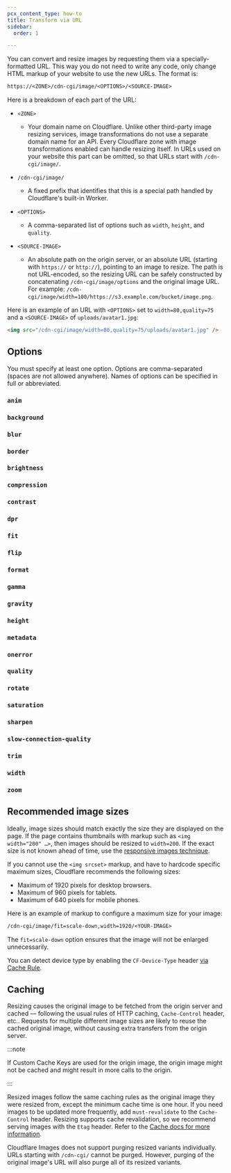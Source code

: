 ```yaml
---
pcx_content_type: how-to
title: Transform via URL
sidebar:
  order: 1

---
```



You can convert and resize images by requesting them via a specially-formatted URL. This way you do not need to write any code, only change HTML markup of your website to use the new URLs. The format is:

```txt
https://<ZONE>/cdn-cgi/image/<OPTIONS>/<SOURCE-IMAGE>
```

Here is a breakdown of each part of the URL:



* `<ZONE>`
  * Your domain name on Cloudflare. Unlike other third-party image resizing services, image transformations do not use a separate domain name for an API. Every Cloudflare zone with image transformations enabled can handle resizing itself. In URLs used on your website this part can be omitted, so that URLs start with `/cdn-cgi/image/`.

* `/cdn-cgi/image/`
  * A fixed prefix that identifies that this is a special path handled by Cloudflare's built-in Worker.

* `<OPTIONS>`
  * A comma-separated list of options such as `width`, `height`, and `quality`.

* `<SOURCE-IMAGE>`
  * An absolute path on the origin server, or an absolute URL (starting with `https://` or `http://`), pointing to an image to resize. The path is not URL-encoded, so the resizing URL can be safely constructed by concatenating `/cdn-cgi/image/options` and the original image URL. For example: `/cdn-cgi/image/width=100/https://s3.example.com/bucket/image.png`.


Here is an example of an URL with `<OPTIONS>` set to `width=80,quality=75` and a `<SOURCE-IMAGE>` of `uploads/avatar1.jpg`:

```html
<img src="/cdn-cgi/image/width=80,quality=75/uploads/avatar1.jpg" />
```

<Render file="ir-svg-aside" />

## Options

You must specify at least one option. Options are comma-separated (spaces are not allowed anywhere). Names of options can be specified in full or abbreviated.

### `anim`

<Render file="anim" />

### `background`

<Render file="background" />

### `blur`

<Render file="blur" />

### `border`

<Render file="border" />

### `brightness`

<Render file="brightness" />

### `compression`

<Render file="compression" />

### `contrast`

<Render file="contrast" />

### `dpr`

<Render file="dpr" />

### `fit`

<Render file="fit" />

### `flip`

<Render file="flip" />

### `format`

<Render file="format" />

### `gamma`

<Render file="gamma" />

### `gravity`

<Render file="gravity" />

### `height`

<Render file="height" />

### `metadata`

<Render file="metadata" />

### `onerror`

<Render file="onerror" />

### `quality`

<Render file="quality" />

### `rotate`

<Render file="rotate" />

### `saturation`

<Render file="saturation" />

### `sharpen`

<Render file="sharpen" />

### `slow-connection-quality`

<Render file="slow-connection-quality" />

### `trim`

<Render file="trim" />

### `width`

<Render file="width" />

### `zoom`

<Render file="zoom" />

## Recommended image sizes

Ideally, image sizes should match exactly the size they are displayed on the page. If the page contains thumbnails with markup such as `<img width="200" …>`, then images should be resized to `width=200`. If the exact size is not known ahead of time, use the [responsive images technique](/images/manage-images/create-variants/).

If you cannot use the `<img srcset>` markup, and have to hardcode specific maximum sizes, Cloudflare recommends the following sizes:

* Maximum of 1920 pixels for desktop browsers.
* Maximum of 960 pixels for tablets.
* Maximum of 640 pixels for mobile phones.

Here is an example of markup to configure a maximum size for your image:

```txt
/cdn-cgi/image/fit=scale-down,width=1920/<YOUR-IMAGE>
```

The `fit=scale-down` option ensures that the image will not be enlarged unnecessarily.

You can detect device type by enabling the `CF-Device-Type` header [via Cache Rule](/cache/how-to/cache-rules/examples/cache-device-type/).

## Caching

Resizing causes the original image to be fetched from the origin server and cached — following the usual rules of HTTP caching, `Cache-Control` header, etc.. Requests for multiple different image sizes are likely to reuse the cached original image, without causing extra transfers from the origin server.

:::note


If Custom Cache Keys are used for the origin image, the origin image might not be cached and might result in more calls to the origin.


:::

Resized images follow the same caching rules as the original image they were resized from, except the minimum cache time is one hour. If you need images to be updated more frequently, add `must-revalidate` to the `Cache-Control` header. Resizing supports cache revalidation, so we recommend serving images with the `Etag` header. Refer to the [Cache docs for more information](/cache/concepts/cache-control/#revalidation).

Cloudflare Images does not support purging resized variants individually. URLs starting with `/cdn-cgi/` cannot be purged. However, purging of the original image's URL will also purge all of its resized variants.